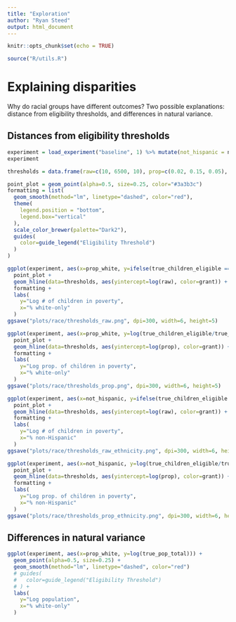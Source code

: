 ```yaml
---
title: "Exploration"
author: "Ryan Steed"
output: html_document
---
```

  
```r
knitr::opts_chunk$set(echo = TRUE)
```

```r
source("R/utils.R")
```

# Explaining disparities
Why do racial groups have different outcomes? Two possible explanations: distance from eligibility thresholds, and differences in natural variance.

## Distances from eligibility thresholds
```r
experiment = load_experiment("baseline", 1) %>% mutate(not_hispanic = not_hispanic_or_latino_hispanic_or_latino_and_race_pct)
experiment
```
```r
thresholds = data.frame(raw=c(10, 6500, 10), prop=c(0.02, 0.15, 0.05), grant=c("Basic", "Concentration", "Targeted"))

point_plot = geom_point(alpha=0.5, size=0.25, color="#3a3b3c")
formatting = list(
  geom_smooth(method="lm", linetype="dashed", color="red"),
  theme(
    legend.position = "bottom",
    legend.box="vertical"
  ),
  scale_color_brewer(palette="Dark2"),
  guides(
    color=guide_legend("Eligibility Threshold")
  )
)

ggplot(experiment, aes(x=prop_white, y=ifelse(true_children_eligible == 0, 0, log(true_children_eligible)))) +
  point_plot +
  geom_hline(data=thresholds, aes(yintercept=log(raw), color=grant)) +
  formatting +
  labs(
    y="Log # of children in poverty",
    x="% white-only"
  )
ggsave("plots/race/thresholds_raw.png", dpi=300, width=6, height=5)

ggplot(experiment, aes(x=prop_white, y=log(true_children_eligible/true_children_total))) +
  point_plot +
  geom_hline(data=thresholds, aes(yintercept=log(prop), color=grant)) +
  formatting +
  labs(
    y="Log prop. of children in poverty",
    x="% white-only"
  )
ggsave("plots/race/thresholds_prop.png", dpi=300, width=6, height=5)

ggplot(experiment, aes(x=not_hispanic, y=ifelse(true_children_eligible == 0, 0, log(true_children_eligible)))) +
  point_plot +
  geom_hline(data=thresholds, aes(yintercept=log(raw), color=grant)) +
  formatting +
  labs(
    y="Log # of children in poverty",
    x="% non-Hispanic"
  )
ggsave("plots/race/thresholds_raw_ethnicity.png", dpi=300, width=6, height=5)

ggplot(experiment, aes(x=not_hispanic, y=log(true_children_eligible/true_children_total))) +
  point_plot +
  geom_hline(data=thresholds, aes(yintercept=log(prop), color=grant)) +
  formatting +
  labs(
    y="Log prop. of children in poverty",
    x="% non-Hispanic"
  )
ggsave("plots/race/thresholds_prop_ethnicity.png", dpi=300, width=6, height=5)
```

## Differences in natural variance
```r
ggplot(experiment, aes(x=prop_white, y=log(true_pop_total))) +
  geom_point(alpha=0.5, size=0.25) +
  geom_smooth(method="lm", linetype="dashed", color="red")
  # guides(
  #   color=guide_legend("Eligibility Threshold")
  # ) +
  labs(
    y="Log population",
    x="% white-only"
  )
```
